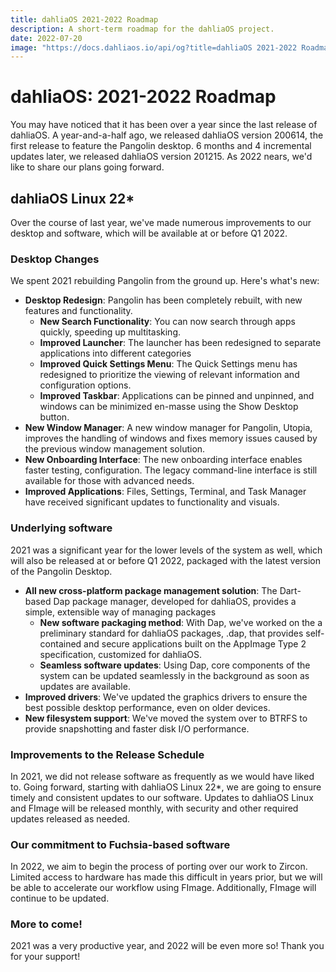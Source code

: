 ```yaml
---
title: dahliaOS 2021-2022 Roadmap
description: A short-term roadmap for the dahliaOS project.
date: 2022-07-20
image: "https://docs.dahliaos.io/api/og?title=dahliaOS 2021-2022 Roadmap&desc=A short-term roadmap for the dahliaOS project."
---
```


# dahliaOS: 2021-2022 Roadmap

You may have noticed that it has been over a year since the last release of dahliaOS. A year-and-a-half ago, we released dahliaOS version 200614, the first release to feature the Pangolin desktop. 6 months and 4 incremental updates later, we released dahliaOS version 201215. As 2022 nears, we'd like to share our plans going forward.

## dahliaOS Linux 22\*

Over the course of last year, we've made numerous improvements to our desktop and software, which will be available at or before Q1 2022.

### Desktop Changes

We spent 2021 rebuilding Pangolin from the ground up. Here's what's new:

- **Desktop Redesign**: Pangolin has been completely rebuilt, with new features and functionality.
  - **New Search Functionality**: You can now search through apps quickly, speeding up multitasking.
  - **Improved Launcher**: The launcher has been redesigned to separate applications into different categories
  - **Improved Quick Settings Menu**: The Quick Settings menu has redesigned to prioritize the viewing of relevant information and configuration options.
  - **Improved Taskbar**: Applications can be pinned and unpinned, and windows can be minimized en-masse using the Show Desktop button.
- **New Window Manager**: A new window manager for Pangolin, Utopia, improves the handling of windows and fixes memory issues caused by the previous window management solution.
- **New Onboarding Interface**: The new onboarding interface enables faster testing, configuration. The legacy command-line interface is still available for those with advanced needs.
- **Improved Applications**: Files, Settings, Terminal, and Task Manager have received significant updates to functionality and visuals.

### Underlying software

2021 was a significant year for the lower levels of the system as well, which will also be released at or before Q1 2022, packaged with the latest version of the Pangolin Desktop.

- **All new cross-platform package management solution**: The Dart-based Dap package manager, developed for dahliaOS, provides a simple, extensible way of managing packages
  - **New software packaging method**: With Dap, we've worked on the a preliminary standard for dahliaOS packages, .dap, that provides self-contained and secure applications built on the AppImage Type 2 specification, customized for dahliaOS.
  - **Seamless software updates**: Using Dap, core components of the system can be updated seamlessly in the background as soon as updates are available.
- **Improved drivers**: We've updated the graphics drivers to ensure the best possible desktop performance, even on older devices.
- **New filesystem support**: We've moved the system over to BTRFS to provide snapshotting and faster disk I/O performance.

### Improvements to the Release Schedule

In 2021, we did not release software as frequently as we would have liked to. Going forward, starting with dahliaOS Linux 22\*, we are going to ensure timely and consistent updates to our software. Updates to dahliaOS Linux and FImage will be released monthly, with security and other required updates released as needed.

### Our commitment to Fuchsia-based software

In 2022, we aim to begin the process of porting over our work to Zircon. Limited access to hardware has made this difficult in years prior, but we will be able to accelerate our workflow using FImage. Additionally, FImage will continue to be updated.

### More to come!

2021 was a very productive year, and 2022 will be even more so! Thank you for your support!
